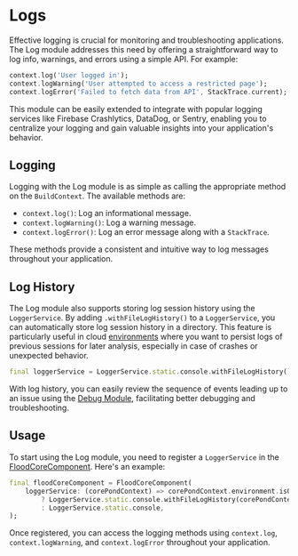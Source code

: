 # Logs

Effective logging is crucial for monitoring and troubleshooting applications. The Log module addresses this need by offering a straightforward way to log info, warnings, and errors using a simple API. For example:

```dart
context.log('User logged in');
context.logWarning('User attempted to access a restricted page');
context.logError('Failed to fetch data from API', StackTrace.current);
```

This module can be easily extended to integrate with popular logging services like Firebase Crashlytics, DataDog, or Sentry, enabling you to centralize your logging and gain valuable insights into your application's behavior.

## Logging

Logging with the Log module is as simple as calling the appropriate method on the `BuildContext`. The available methods are:

-   `context.log()`: Log an informational message.
-   `context.logWarning()`: Log a warning message.
-   `context.logError()`: Log an error message along with a `StackTrace`.

These methods provide a consistent and intuitive way to log messages throughout your application.

## Log History

The Log module also supports storing log session history using the `LoggerService`. By adding `.withFileLogHistory()` to a `LoggerService`, you can automatically store log session history in a directory. This feature is particularly useful in cloud [environments](/environment) where you want to persist logs of previous sessions for later analysis, especially in case of crashes or unexpected behavior.

```dart
final loggerService = LoggerService.static.console.withFileLogHistory();
```

With log history, you can easily review the sequence of events leading up to an issue using the [Debug Module](/debug), facilitating better debugging and troubleshooting.

## Usage

To start using the Log module, you need to register a `LoggerService` in the [FloodCoreComponent](/pond/core). Here's an example:

```dart
final floodCoreComponent = FloodCoreComponent(
    loggerService: (corePondContext) => corePondContext.environment.isOnline
        ? LoggerService.static.console.withFileLogHistory(corePondContext.fileSystem.tempDirectory / 'logs')
        : LoggerService.static.console,
);
```

Once registered, you can access the logging methods using `context.log`, `context.logWarning`, and `context.logError` throughout your application.
